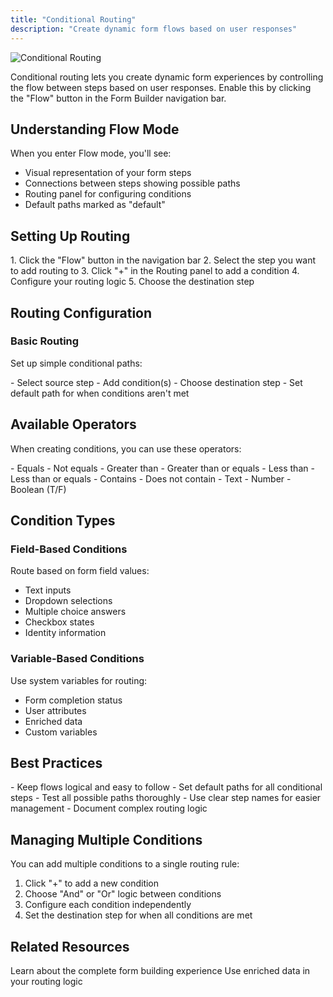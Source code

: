 ```yaml
---
title: "Conditional Routing"
description: "Create dynamic form flows based on user responses"
---
```


<Frame caption="Conditional Routing">
<img src="/images/conditional-routing.png" alt="Conditional Routing" />
</Frame>

Conditional routing lets you create dynamic form experiences by controlling the flow between steps based on user responses. Enable this by clicking the "Flow" button in the Form Builder navigation bar.

## Understanding Flow Mode

When you enter Flow mode, you'll see:
- Visual representation of your form steps
- Connections between steps showing possible paths
- Routing panel for configuring conditions
- Default paths marked as "default"

## Setting Up Routing

<Steps>
  1. Click the "Flow" button in the navigation bar
  2. Select the step you want to add routing to
  3. Click "+" in the Routing panel to add a condition
  4. Configure your routing logic
  5. Choose the destination step
</Steps>

## Routing Configuration

### Basic Routing
Set up simple conditional paths:

<Card>
  - Select source step
  - Add condition(s)
  - Choose destination step
  - Set default path for when conditions aren't met
</Card>

## Available Operators

When creating conditions, you can use these operators:

<CardGroup cols={2}>
  <Card title="Text Operators" icon="text">
    - Equals
    - Not equals
    - Greater than
    - Greater than or equals
    - Less than
    - Less than or equals
    - Contains
    - Does not contain
  </Card>
  
  <Card title="Value Operators" icon="calculator">
    - Text
    - Number
    - Boolean (T/F)
  </Card>
</CardGroup>

## Condition Types

### Field-Based Conditions
Route based on form field values:
- Text inputs
- Dropdown selections
- Multiple choice answers
- Checkbox states
- Identity information

### Variable-Based Conditions
Use system variables for routing:
- Form completion status
- User attributes
- Enriched data
- Custom variables

## Best Practices

<Card title="Routing Tips">
  - Keep flows logical and easy to follow
  - Set default paths for all conditional steps
  - Test all possible paths thoroughly
  - Use clear step names for easier management
  - Document complex routing logic
</Card>

## Managing Multiple Conditions

You can add multiple conditions to a single routing rule:

1. Click "+" to add a new condition
2. Choose "And" or "Or" logic between conditions
3. Configure each condition independently
4. Set the destination step for when all conditions are met

## Related Resources

<CardGroup>
  <Card title="Form Builder" icon="wand-magic-sparkles" href="/surface-forms/form-builder">
    Learn about the complete form building experience
  </Card>
  
  <Card title="Built-in Enrichment" icon="database" href="/surface-forms/enrichment">
    Use enriched data in your routing logic
  </Card>
</CardGroup>

